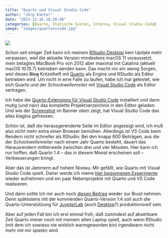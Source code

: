 ```yaml
---
title: "Quarto und Visual Studio Code"
author: "Jörg Kantel"
date: "2023-12-16 18:30:00"
categories: [Quarto, Statische Seiten, Interna, Visual Studio Code]
image: "images/quartovscode.jpg"
---
```


[![](images/quartovscode-b.jpg)](https://www.flickr.com/photos/schockwellenreiter/53401571516/)

Schon seit einiger Zeit kann ich meinem [RStudio Desktop](http://cognitiones.kantel-chaos-team.de/mathematik/rstudio.html) kein Update mehr verpassen, weil die aktuelle Version mindestens macOS 11 voraussetzt, mein betagtes MacBook Pro von 2012 aber maximal mit Catalina (aktuell macOS 10.15.7) betrieben werden kann. Das macht mir ein wenig Sorgen, weil dieses ~~Blog~~ Kritzelheft mit [Quarto](http://cognitiones.kantel-chaos-team.de/webworking/staticsites/quarto.html) als Engine und RStudio als Editor betrieben wird. Um nicht in eine Falle zu laufen, habe ich mal getestet, wie sich Quarto und der *Schockwellenreiter* mit [Visual Studio Code](http://cognitiones.kantel-chaos-team.de/produktivitaet/visualstudiocode.html) als Editor vertragen.

Ich habe die [Quarto-Extensions für Visual Studio Code](https://marketplace.visualstudio.com/items?itemName=quarto.quarto) installiert und dann mutig (und naiv) das komplette Projektverzeichnis in den Editor geladen. Und wie der [Screenshot](https://www.flickr.com/photos/schockwellenreiter/53401571516/) im Banner oben zeigt, hat Visual Studio Code das alles klaglos gefressen.

Schön ist, daß die herausgerenderte Seite im Editor angezeigt wird, ich muß also nicht mehr extra einen Browser bemühen. Allerdings ist VS Code beim Rendern nicht schneller als RStudio: Bei den knapp 600 Beiträgen, aus die der *Schockwellenreiter* nach einem Jahr Quarto besteht, dauert das Herausrendern mittlerweile zwischen drei und vier Minuten. Hier kann ich nur hoffen, daß Quarto 1.4 -- das in diesem Monat erscheinen soll -- Verbesserungen bringt.

Aber das ist Jammern auf hohem Niveau. Mir gefällt, wie Quarto mit Visual Studio Code spielt. Daher werde ich meine [hier begonnenen Experimente](https://kantel.github.io/posts/2023081101_logseq_quarto_vscode/) wieder aufnehmen und ein paar Nebenprojekte mit Quarto und VS Code realisieren.

Und dann sollte ich mir auch noch [diesen Beitrag](https://kantel.github.io/posts/2023083003_myst_jupyterbook/) wieder zur Brust nehmen. Denn spätestens mit der kommenden Quarto-Version 1.4 soll auch die Quarto-Unterstützung für [JuypterLab](http://cognitiones.kantel-chaos-team.de/programmierung/python/jupyterlab.html) (auch [Desktop](http://cognitiones.kantel-chaos-team.de/programmierung/python/jupyterlabdesktop.html)?) produktionsreif sein.

Aber auf jeden Fall bin ich erst einmal froh, daß zumindest auf absehbare Zeit Quarto immer noch mit meinem alten Laptop spielt, auch wenn RStudio (mit dem ich sowieso nie wirklich warmgeworden bin) irgendwann nicht mehr mit mir spielen wird.